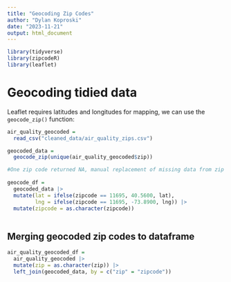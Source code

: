 ```yaml
---
title: "Geocoding Zip Codes"
author: "Dylan Koproski"
date: "2023-11-21"
output: html_document
---
```


```r
library(tidyverse)
library(zipcodeR)
library(leaflet)
```

# Geocoding tidied data

Leaflet requires latitudes and longitudes for mapping, we can use the `geocode_zip()` function:

```r
air_quality_geocoded =
  read_csv("cleaned_data/air_quality_zips.csv") 

geocoded_data =
  geocode_zip(unique(air_quality_geocoded$zip))

#One zip code returned NA, manual replacement of missing data from zip code 11695, lat, long = 40.5600, 73.8900. Note this zip code likely returned NA since it is a very small area (I believe it represents a park).
  
geocode_df =
  geocoded_data |> 
  mutate(lat = ifelse(zipcode == 11695, 40.5600, lat),
         lng = ifelse(zipcode == 11695, -73.8900, lng)) |> 
  mutate(zipcode = as.character(zipcode))
  
```

## Merging geocoded zip codes to dataframe

```r
air_quality_geocoded_df =
  air_quality_geocoded |> 
  mutate(zip = as.character(zip)) |>  
  left_join(geocoded_data, by = c("zip" = "zipcode"))
```

